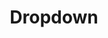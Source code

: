 ---
title: Dropdown
tabs: ['Usage', 'Style', 'Code']
description: Usage instructions for the Dropdown component
---